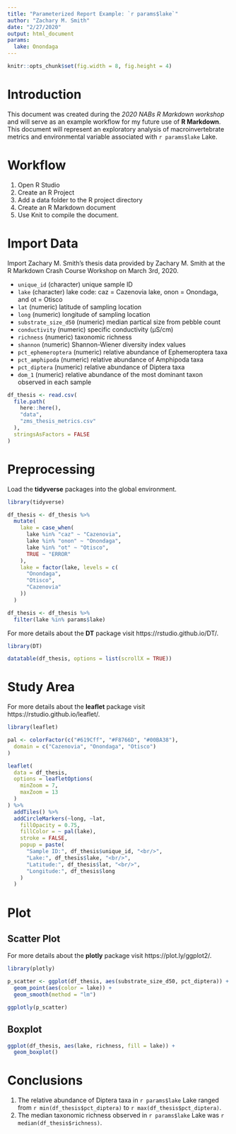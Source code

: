```yaml
---
title: "Parameterized Report Example: `r params$lake`"
author: "Zachary M. Smith"
date: "2/27/2020"
output: html_document
params: 
  lake: Onondaga
---
```


```r
knitr::opts_chunk$set(fig.width = 8, fig.height = 4)
```

# Introduction

This document was created during the _2020 NABs R Markdown workshop_ and will serve as an example workflow for my future use of __R Markdown__. This document will represent an exploratory analysis of macroinvertebrate metrics and environmental variable associated with `r params$lake` Lake.

# Workflow

1. Open R Studio
2. Create an R Project
3. Add a data folder to the R project directory
4. Create an R Markdown document
5. Use Knit to compile the document.

# Import Data

Import Zachary M. Smith's thesis data provided by Zachary M. Smith at the R Markdown Crash Course Workshop on March 3rd, 2020.

* `unique_id` (character) unique sample ID
* `lake` (character) lake code: caz = Cazenovia lake, onon = Onondaga, and ot = Otisco
* `lat` (numeric) latitude of sampling location
* `long` (numeric) longitude of sampling location
* `substrate_size_d50` (numeric) median partical size from pebble count
* `conductivity` (numeric) specific conductivity (µS/cm)
* `richness` (numeric) taxonomic richness
* `shannon` (numeric) Shannon-Wiener diversity index values
* `pct_ephemeroptera` (numeric) relative abundance of Ephemeroptera taxa
* `pct_amphipoda` (numeric) relative abundance of Amphipoda taxa
* `pct_diptera` (numeric) relative abundance of Diptera taxa
* `dom_1` (numeric) relative abundance of the most dominant taxon observed in each sample
```r
df_thesis <- read.csv(
  file.path(
    here::here(),
    "data",
    "zms_thesis_metrics.csv"
  ),
  stringsAsFactors = FALSE
)
```

# Preprocessing

Load the __tidyverse__ packages into the global environment.
```r
library(tidyverse)
```

```r
df_thesis <- df_thesis %>%
  mutate(
    lake = case_when(
      lake %in% "caz" ~ "Cazenovia",
      lake %in% "onon" ~ "Onondaga",
      lake %in% "ot" ~ "Otisco",
      TRUE ~ "ERROR"
    ),
    lake = factor(lake, levels = c(
      "Onondaga",
      "Otisco",
      "Cazenovia"
    ))
  )
```

```r
df_thesis <- df_thesis %>%
  filter(lake %in% params$lake)
```

For more details about the __DT__ package visit https://rstudio.github.io/DT/.
```r
library(DT)

datatable(df_thesis, options = list(scrollX = TRUE))
```

# Study Area

For more details about the __leaflet__ package visit https://rstudio.github.io/leaflet/.
```r
library(leaflet)

pal <- colorFactor(c("#619Cff", "#F8766D", "#00BA38"),
  domain = c("Cazenovia", "Onondaga", "Otisco")
)

leaflet(
  data = df_thesis,
  options = leafletOptions(
    minZoom = 7,
    maxZoom = 13
  )
) %>%
  addTiles() %>%
  addCircleMarkers(~long, ~lat,
    fillOpacity = 0.75,
    fillColor = ~ pal(lake),
    stroke = FALSE,
    popup = paste(
      "Sample ID:", df_thesis$unique_id, "<br/>",
      "Lake:", df_thesis$lake, "<br/>",
      "Latitude:", df_thesis$lat, "<br/>",
      "Longitude:", df_thesis$long
    )
  )
```

# Plot

## Scatter Plot

For more details about the __plotly__ package visit https://plot.ly/ggplot2/.
```r
library(plotly)

p_scatter <- ggplot(df_thesis, aes(substrate_size_d50, pct_diptera)) +
  geom_point(aes(color = lake)) +
  geom_smooth(method = "lm")

ggplotly(p_scatter)
```

## Boxplot

```r
ggplot(df_thesis, aes(lake, richness, fill = lake)) +
  geom_boxplot()
```

# Conclusions

1. The relative abundance of Diptera taxa in `r params$lake` Lake ranged from `r min(df_thesis$pct_diptera)` to `r max(df_thesis$pct_diptera)`.
2. The median taxonomic richness observed in `r params$lake` Lake was `r median(df_thesis$richness)`.

